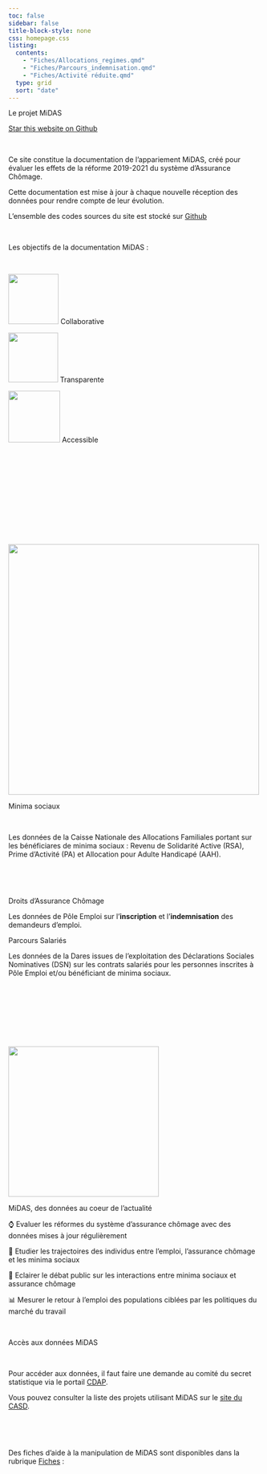 ```yaml
---
toc: false
sidebar: false
title-block-style: none
css: homepage.css
listing:
  contents: 
    - "Fiches/Allocations_regimes.qmd"
    - "Fiches/Parcours_indemnisation.qmd"
    - "Fiches/Activité réduite.qmd"
  type: grid
  sort: "date"
---
```


:::::::::::: {#banner_1 .column-screen}
::::::::::: {.grid .column-page}
::::::::: g-col-md-8
::: h1
Le projet MiDAS
:::

<a class="github-button" href="https://github.com/DocumentationMiDAS/Documentation_MiDAS" data-icon="octicon-star" data-size="large" data-show-count="true" aria-label="Star this website on Github">Star this website on Github</a>

<script async defer src="https://buttons.github.io/buttons.js"></script>

<br>

Ce site constitue la documentation de l'appariement MiDAS, créé pour évaluer les effets de la réforme 2019-2021 du système d'Assurance Chômage.

Cette documentation est mise à jour à chaque nouvelle réception des données pour rendre compte de leur évolution.

L'ensemble des codes sources du site est stocké sur [Github](https://github.com/DocumentationMiDAS/Documentation_MiDAS) <a href="https://github.com/DocumentationMiDAS/Documentation_MiDAS" class="github"><i class="fab fa-github"></i></a>

<br>

::: h3
Les objectifs de la documentation MiDAS :
:::

<br>

:::::: grid
::: g-col-4
![](images/GitHub-Mark.png){width="100" fig-align="center"} [Collaborative]{.rose}
:::

::: g-col-4
![](images/loupe.png){width="99" fig-align="center"} [Transparente]{.rose}
:::

::: g-col-3
![](images/logo_web.png){width="103" fig-align="center"} [Accessible]{.rose}
:::
::::::

<br>

<br>
:::::::::

::: {.g-col-6 .g-col-md-4}
<br>

<br>

<br>

<br>

![](images/logo_dares.png){width="500" fig-align="center"}
:::
:::::::::::
::::::::::::

:::::::::: {#banner_2 .column-screen}
::::::::: {.grid .column-page}
:::: {.g-col-6 .g-col-md-4 .g-col-8}
::: h1
Minima sociaux
:::

<br>

Les données de la Caisse Nationale des Allocations Familiales portant sur les [bénéficiares de minima sociaux]{.rose} : Revenu de Solidarité Active (RSA), Prime d'Activité (PA) et Allocation pour Adulte Handicapé (AAH).

<br>

<br>
::::

:::: {.g-col-6 .g-col-md-5 .g-col-8}
::: h1
Droits d'Assurance Chômage
:::

Les données de Pôle Emploi sur l'**inscription** et l'**indemnisation** des [demandeurs d'emploi]{.rose}. <br>
::::

:::: {.g-col-6 .g-col-md-3 .g-col-8}
::: h1
Parcours Salariés
:::

Les données de la Dares issues de l'exploitation des Déclarations Sociales Nominatives (DSN) sur les [contrats salariés]{.rose} pour les personnes inscrites à Pôle Emploi et/ou bénéficiant de minima sociaux. <br>
::::
:::::::::
::::::::::

::::::: column-screen
:::::: {.grid .column-page style="max-width: 1000px; margin: 0 auto;"}
::: g-col-4
<br>

<br>

<br>

<br>

![](images/trajectoires_statistiques.jpg){width="300" fig-align="center"}
:::

:::: g-col-8
::: h1
MiDAS, des données au coeur de l'actualité
:::

⌚ Evaluer les réformes du système d'assurance chômage avec des données mises à jour régulièrement

🔎 Etudier les trajectoires des individus entre l'emploi, l'assurance chômage et les minima sociaux

💬 Eclairer le débat public sur les interactions entre minima sociaux et assurance chômage

📊 Mesurer le retour à l'emploi des populations ciblées par les politiques du marché du travail

<br>
::::
::::::
:::::::

::::: {#banner_2 .column-screen}
:::: column-page
::: h1
Accès aux données MiDAS
:::

<br>

Pour accéder aux données, il faut faire une demande au comité du secret statistique via le portail [CDAP](https://cdap.casd.eu/comite-secret-statistique).

Vous pouvez consulter la liste des projets utilisant MiDAS sur le [site du CASD](https://www.casd.eu/source/minima-sociaux-droits-dassurance-chomage-et-parcours-salaries/).

<br>

<br>
::::
:::::

::::: column-screen
:::: {.column-page style="max-width: 1000px; margin: 0 auto;"}
::: h1
Des fiches d'aide à la manipulation de MiDAS sont disponibles dans la rubrique [Fiches](Fiches/Fiches_presentation.qmd) : <br>

<br>
:::
::::
:::::

<br>
